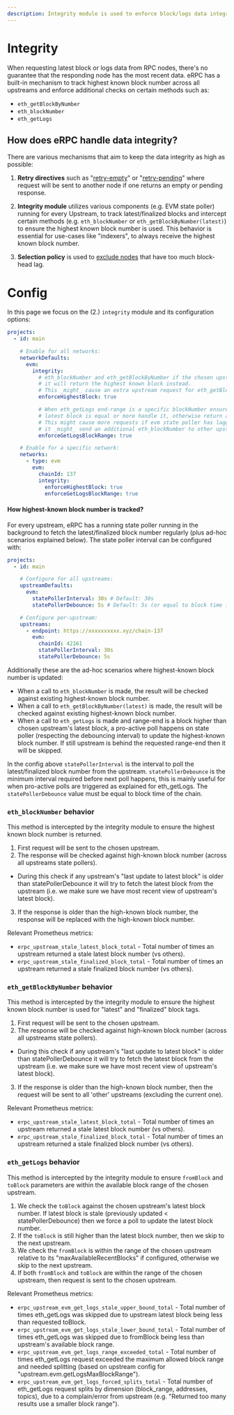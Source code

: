 ```yaml
---
description: Integrity module is used to enforce block/logs data integrity and consistency across multiple RPC nodes...
---
```



# Integrity

When requesting latest block or logs data from RPC nodes, there's no guarantee that the responding node has the most recent data. eRPC has a built-in mechanism to track highest known block number across all upstreams and enforce additional checks on certain methods such as:

- `eth_getBlockByNumber`
- `eth_blockNumber`
- `eth_getLogs`

## How does eRPC handle data integrity?

There are various mechanisms that aim to keep the data integrity as high as possible:

1. **Retry directives** such as "[retry-empty](/operation/directives#retry-empty-responses)" or "[retry-pending](/operation/directives#retry-pending-transactions)" where request will be sent to another node if one returns an empty or pending response.

2. **Integrity module** utilizes various components (e.g. EVM state poller) running for every Upstream, to track latest/finalized blocks and intercept certain methods (e.g. `eth_blockNumber` or `eth_getBlockByNumber(latest)`) to ensure the highest known block number is used. This behavior is essential for use-cases like "indexers", to always receive the highest known block number.

3. **Selection policy** is used to [exclude nodes](/config/projects/selection-policies) that have too much block-head lag.

# Config

In this page we focus on the (2.) `integrity` module and its configuration options:

```yaml
projects:
  - id: main

    # Enable for all networks:
    networkDefaults:
      evm:
        integrity:
          # eth_blockNumber and eth_getBlockByNumber if the chosen upstream returns a block older than the highest known block,
          # it will return the highest known block instead.
          # This _might_ cause an extra upstream request for eth_getBlockByNumber(latest) calls.
          enforceHighestBlock: true

          # When eth_getLogs end-range is a specific blockNumber ensure only upstreams whose
          # latest block is equal or more handle it, otherwise return an error (i.e. MissingData) for client to retry.
          # This might cause more requests if evm state poller has lagging latest block vs eth_getLogs end-range;
          # it _might_ send an additional eth_blockNumber to other upstreams to see which one definitively has the requested range.
          enforceGetLogsBlockRange: true

    # Enable for a specific network:
    networks:
      - type: evm
        evm:
          chainId: 137
          integrity:
            enforceHighestBlock: true
            enforceGetLogsBlockRange: true
```

#### How highest-known block number is tracked?

For every upstream, eRPC has a running state poller running in the background to fetch the latest/finalized block number regularly (plus ad-hoc scenarios explained below). The state poller interval can be configured with:
```yaml
projects:
  - id: main

    # Configure for all upstreams:
    upstreamDefaults:
      evm:
        statePollerInterval: 30s # Default: 30s
        statePollerDebounce: 5s # Default: 5s (or equal to block time if the chainId is a known chain)

    # Configure per-upstream:
    upstreams:
      - endpoint: https://xxxxxxxxxx.xyz/chain-137
        evm:
          chainId: 42161
          statePollerInterval: 30s
          statePollerDebounce: 5s
```

Additionally these are the ad-hoc scenarios where highest-known block number is updated:
- When a call to `eth_blockNumber` is made, the result will be checked against existing highest-known block number.
- When a call to `eth_getBlockByNumber(latest)` is made, the result will be checked against existing highest-known block number.
- When a call to `eth_getLogs` is made and range-end is a block higher than chosen upstream's latest block, a pro-active poll happens on state poller (respecting the debouncing interval) to update the highest-known block number. If still upstream is behind the requested range-end then it will be skipped.

In the config above `statePollerInterval` is the interval to poll the latest/finalized block number from the upstream. `statePollerDebounce` is the minimum interval required before next poll happens, this is mainly useful for when pro-active polls are triggered as explained for eth_getLogs. The `statePollerDebounce` value must be equal to block time of the chain.

### `eth_blockNumber` behavior

This method is intercepted by the integrity module to ensure the highest known block number is returned.
1. First request will be sent to the chosen upstream.
2. The response will be checked against high-known block number (across all upstreams state pollers).
  - During this check if any upstream's "last update to latest block" is older than statePollerDebounce it will try to fetch the latest block from the upstream (i.e. we make sure we have most recent view of upstream's latest block).
3. If the response is older than the high-known block number, the response will be replaced with the high-known block number.

Relevant Prometheus metrics:
- `erpc_upstream_stale_latest_block_total` - Total number of times an upstream returned a stale latest block number (vs others).
- `erpc_upstream_stale_finalized_block_total` - Total number of times an upstream returned a stale finalized block number (vs others).

### `eth_getBlockByNumber` behavior

This method is intercepted by the integrity module to ensure the highest known block number is used for "latest" and "finalized" block tags.
1. First request will be sent to the chosen upstream.
2. The response will be checked against high-known block number (across all upstreams state pollers).
  - During this check if any upstream's "last update to latest block" is older than statePollerDebounce it will try to fetch the latest block from the upstream (i.e. we make sure we have most recent view of upstream's latest block).
3. If the response is older than the high-known block number, then the request will be sent to all 'other' upstreams (excluding the current one).

Relevant Prometheus metrics:
- `erpc_upstream_stale_latest_block_total` - Total number of times an upstream returned a stale latest block number (vs others).
- `erpc_upstream_stale_finalized_block_total` - Total number of times an upstream returned a stale finalized block number (vs others).

### `eth_getLogs` behavior

This method is intercepted by the integrity module to ensure `fromBlock` and `toBlock` parameters are within the available block range of the chosen upstream.
1. We check the `toBlock` against the chosen upstream's latest block number. If latest block is stale (previously updated < statePollerDebounce) then we force a poll to update the latest block number.
2. If the `toBlock` is still higher than the latest block number, then we skip to the next upstream.
3. We check the `fromBlock` is within the range of the chosen upstream relative to its "maxAvailableRecentBlocks" if configured, otherwise we skip to the next upstream.
4. If both `fromBlock` and `toBlock` are within the range of the chosen upstream, then request is sent to the chosen upstream.

Relevant Prometheus metrics:
- `erpc_upstream_evm_get_logs_stale_upper_bound_total` - Total number of times eth_getLogs was skipped due to upstream latest block being less than requested toBlock.
- `erpc_upstream_evm_get_logs_stale_lower_bound_total` - Total number of times eth_getLogs was skipped due to fromBlock being less than upstream's available block range.
- `erpc_upstream_evm_get_logs_range_exceeded_total` - Total number of times eth_getLogs request exceeded the maximum allowed block range and needed splitting (based on upstream config for "upstream.evm.getLogsMaxBlockRange").
- `erpc_upstream_evm_get_logs_forced_splits_total` - Total number of eth_getLogs request splits by dimension (block_range, addresses, topics), due to a complain/error from upstream (e.g. "Returned too many results use a smaller block range").
